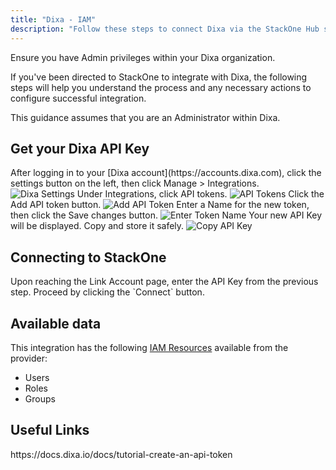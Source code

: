 ```yaml
---
title: "Dixa - IAM"
description: "Follow these steps to connect Dixa via the StackOne Hub successfully."
---
```



<Warning>
  Ensure you have Admin privileges within your Dixa organization.
</Warning>

If you've been directed to StackOne to integrate with Dixa, the following steps will help you understand the process and any necessary actions to configure successful integration.

This guidance assumes that you are an Administrator within Dixa.

## Get your Dixa API Key

<Steps>
  <Step title="Login to Dixa">
    After logging in to your [Dixa account](https://accounts.dixa.com), click the settings button on the left, then click Manage > Integrations.
    <Frame>
      <img className='rounded-md' style={{ margin: '0 auto', border: '1px solid #efefef' }} alt="Dixa Settings" src="/images/dixa/image1.png" />
    </Frame>
  </Step>

  <Step title="Navigate to API tokens">
    Under Integrations, click API tokens.
    <Frame>
      <img className='rounded-md' style={{ margin: '0 auto', border: '1px solid #efefef' }} alt="API Tokens" src="/images/dixa/image2.png" />
    </Frame>
  </Step>

  <Step title="Add API token">
    Click the Add API token button.
    <Frame>
      <img className='rounded-md' style={{ margin: '0 auto', border: '1px solid #efefef' }} alt="Add API Token" src="/images/dixa/image3.png" />
    </Frame>
  </Step>

  <Step title="Enter Token Name">
    Enter a Name for the new token, then click the Save changes button.
    <Frame>
      <img className='rounded-md' style={{ margin: '0 auto', border: '1px solid #efefef' }} alt="Enter Token Name" src="/images/dixa/image4.png" />
    </Frame>
  </Step>

  <Step title="Copy API Key">
    Your new API Key will be displayed. Copy and store it safely.
    <Frame>
      <img className='rounded-md' style={{ margin: '0 auto', border: '1px solid #efefef' }} alt="Copy API Key" src="/images/dixa/image5.png" />
    </Frame>
  </Step>
</Steps>

## Connecting to StackOne

<Steps>
  <Step title="Enter API Key">
    Upon reaching the Link Account page, enter the API Key from the previous step.
  </Step>

  <Step title="Connect">
    Proceed by clicking the `Connect` button.
  </Step>
</Steps>

<IntegrationFooter />


## Available data

This integration has the following [IAM Resources](https://docs.stackone.com/reference/iam_list_users) available from the provider:
<ul>
 <li>Users</li>
 <li>Roles</li>
 <li>Groups</li>
</ul>


## Useful Links
<Card title="API Reference" icon="link" href="https://docs.dixa.io/docs/tutorial-create-an-api-token">
    https://docs.dixa.io/docs/tutorial-create-an-api-token
</Card>

